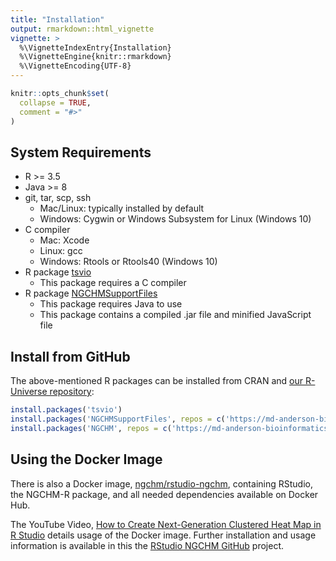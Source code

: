```yaml
---
title: "Installation"
output: rmarkdown::html_vignette
vignette: >
  %\VignetteIndexEntry{Installation}
  %\VignetteEngine{knitr::rmarkdown}
  %\VignetteEncoding{UTF-8}
---
```


```r
knitr::opts_chunk$set(
  collapse = TRUE,
  comment = "#>"
)
```

## System Requirements

- R >= 3.5
- Java >= 8
- git, tar, scp, ssh
  - Mac/Linux: typically installed by default
  - Windows: Cygwin or Windows Subsystem for Linux (Windows 10)
- C compiler
  - Mac: Xcode
  - Linux: gcc
  - Windows: Rtools or Rtools40 (Windows 10)
- R package [tsvio](https://github.com/MD-Anderson-Bioinformatics/tsvio)
  - This package requires a C compiler
- R package [NGCHMSupportFiles](https://github.com/MD-Anderson-Bioinformatics/NGCHMSupportFiles)
  - This package requires Java to use
  - This package contains a compiled .jar file and minified JavaScript file


## Install from GitHub

The above-mentioned R packages can be installed from CRAN and
[our R-Universe repository](https://md-anderson-bioinformatics.r-universe.dev/packages):


```r
install.packages('tsvio')
install.packages('NGCHMSupportFiles', repos = c('https://md-anderson-bioinformatics.r-universe.dev', 'https://cloud.r-project.org'))
install.packages('NGCHM', repos = c('https://md-anderson-bioinformatics.r-universe.dev', 'https://cloud.r-project.org'))
```

## Using the Docker Image

There is also a Docker image, [ngchm/rstudio-ngchm](https://hub.docker.com/r/ngchm/rstudio-ngchm), 
containing RStudio, the NGCHM-R package, and all needed dependencies 
available on Docker Hub.

The YouTube Video, [How to Create Next-Generation Clustered Heat Map in R Studio](https://www.youtube.com/watch?v=O42w5P3A1_8)
details usage of the Docker image. Further installation and usage information is available 
in this the [RStudio NGCHM GitHub](https://github.com/MD-Anderson-Bioinformatics/rstudio-ngchm) project.

